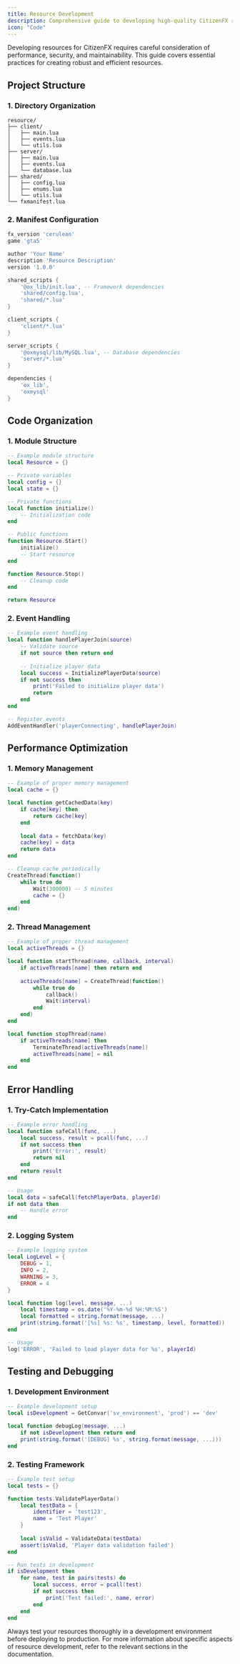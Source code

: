 ```yaml
---
title: Resource Development
description: Comprehensive guide to developing high-quality CitizenFX resources.
icon: "Code"
---
```


Developing resources for CitizenFX requires careful consideration of performance, security, and maintainability. This guide covers essential practices for creating robust and efficient resources.

## Project Structure

### 1. Directory Organization

```
resource/
├── client/
│   ├── main.lua
│   ├── events.lua
│   └── utils.lua
├── server/
│   ├── main.lua
│   ├── events.lua
│   └── database.lua
├── shared/
│   ├── config.lua
│   ├── enums.lua
│   └── utils.lua
└── fxmanifest.lua
```

### 2. Manifest Configuration

```lua
fx_version 'cerulean'
game 'gta5'

author 'Your Name'
description 'Resource Description'
version '1.0.0'

shared_scripts {
    '@ox_lib/init.lua', -- Framework dependencies
    'shared/config.lua',
    'shared/*.lua'
}

client_scripts {
    'client/*.lua'
}

server_scripts {
    '@oxmysql/lib/MySQL.lua', -- Database dependencies
    'server/*.lua'
}

dependencies {
    'ox_lib',
    'oxmysql'
}
```

## Code Organization

### 1. Module Structure

```lua
-- Example module structure
local Resource = {}

-- Private variables
local config = {}
local state = {}

-- Private functions
local function initialize()
    -- Initialization code
end

-- Public functions
function Resource.Start()
    initialize()
    -- Start resource
end

function Resource.Stop()
    -- Cleanup code
end

return Resource
```

### 2. Event Handling

```lua
-- Example event handling
local function handlePlayerJoin(source)
    -- Validate source
    if not source then return end
    
    -- Initialize player data
    local success = InitializePlayerData(source)
    if not success then
        print('Failed to initialize player data')
        return
    end
end

-- Register events
AddEventHandler('playerConnecting', handlePlayerJoin)
```

## Performance Optimization

### 1. Memory Management

```lua
-- Example of proper memory management
local cache = {}

local function getCachedData(key)
    if cache[key] then
        return cache[key]
    end
    
    local data = fetchData(key)
    cache[key] = data
    return data
end

-- Cleanup cache periodically
CreateThread(function()
    while true do
        Wait(300000) -- 5 minutes
        cache = {}
    end
end)
```

### 2. Thread Management

```lua
-- Example of proper thread management
local activeThreads = {}

local function startThread(name, callback, interval)
    if activeThreads[name] then return end
    
    activeThreads[name] = CreateThread(function()
        while true do
            callback()
            Wait(interval)
        end
    end)
end

local function stopThread(name)
    if activeThreads[name] then
        TerminateThread(activeThreads[name])
        activeThreads[name] = nil
    end
end
```

## Error Handling

### 1. Try-Catch Implementation

```lua
-- Example error handling
local function safeCall(func, ...)
    local success, result = pcall(func, ...)
    if not success then
        print('Error:', result)
        return nil
    end
    return result
end

-- Usage
local data = safeCall(fetchPlayerData, playerId)
if not data then
    -- Handle error
end
```

### 2. Logging System

```lua
-- Example logging system
local LogLevel = {
    DEBUG = 1,
    INFO = 2,
    WARNING = 3,
    ERROR = 4
}

local function log(level, message, ...)
    local timestamp = os.date('%Y-%m-%d %H:%M:%S')
    local formatted = string.format(message, ...)
    print(string.format('[%s] %s: %s', timestamp, level, formatted))
end

-- Usage
log('ERROR', 'Failed to load player data for %s', playerId)
```

## Testing and Debugging

### 1. Development Environment

```lua
-- Example development setup
local isDevelopment = GetConvar('sv_environment', 'prod') == 'dev'

local function debugLog(message, ...)
    if not isDevelopment then return end
    print(string.format('[DEBUG] %s', string.format(message, ...)))
end
```

### 2. Testing Framework

```lua
-- Example test setup
local tests = {}

function tests.ValidatePlayerData()
    local testData = {
        identifier = 'test123',
        name = 'Test Player'
    }
    
    local isValid = ValidateData(testData)
    assert(isValid, 'Player data validation failed')
end

-- Run tests in development
if isDevelopment then
    for name, test in pairs(tests) do
        local success, error = pcall(test)
        if not success then
            print('Test failed:', name, error)
        end
    end
end
```

<Callout type="warning">
  Always test your resources thoroughly in a development environment before deploying to production.
</Callout>

<Callout type="info">
  For more information about specific aspects of resource development, refer to the relevant sections in the documentation.
</Callout> 